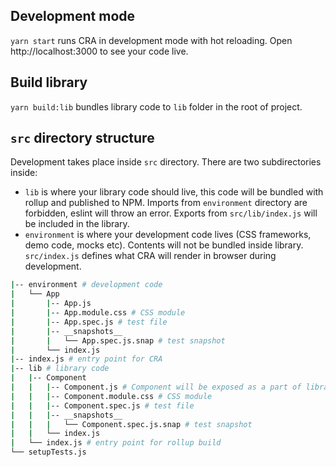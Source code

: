 
<Meta title="Docs/Develop" />

## Development mode

`yarn start` runs CRA in development mode with hot reloading. Open http://localhost:3000 to see your code live.

## Build library

`yarn build:lib` bundles library code to `lib` folder in the root of project.

## `src` directory structure

Development takes place inside `src` directory. There are two subdirectories inside:

- `lib` is where your library code should live, this code will be bundled with rollup and published to NPM. Imports from `environment` directory are forbidden, eslint will throw an error. Exports from `src/lib/index.js` will be included in the library.
- `environment` is where your development code lives (CSS frameworks, demo code, mocks etc). Contents will not be bundled inside library. `src/index.js` defines what CRA will render in browser during development.

```bash
|-- environment # development code
|   └── App
|       |-- App.js
|       |-- App.module.css # CSS module
|       |-- App.spec.js # test file
|       |-- __snapshots__
|       |   └── App.spec.js.snap # test snapshot
|       └── index.js
|-- index.js # entry point for CRA
|-- lib # library code
|   |-- Component
|   |   |-- Component.js # Component will be exposed as a part of library
|   |   |-- Component.module.css # CSS module
|   |   |-- Component.spec.js # test file
|   |   |-- __snapshots__
|   |   |   └── Component.spec.js.snap # test snapshot
|   |   └── index.js
|   └── index.js # entry point for rollup build
└── setupTests.js
```
